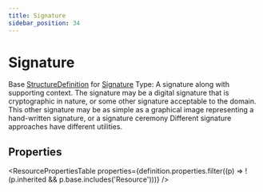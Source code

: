 ```yaml
---
title: Signature
sidebar_position: 34
---
```


# Signature

Base <a href="/docs/api/fhir/resources/structuredefinition">StructureDefinition</a> for <a href="/docs/api/fhir/datatypes/signature">Signature</a> Type: A signature along with supporting context. The signature may be a digital signature that is cryptographic in nature, or some other signature acceptable to the domain. This other signature may be as simple as a graphical image representing a hand-written signature, or a signature ceremony Different signature approaches have different utilities.

<Tabs queryString="section">
<TabItem value="schema" label="Schema" default>


## Properties


<ResourcePropertiesTable properties={definition.properties.filter((p) => !(p.inherited && p.base.includes('Resource')))} />


</TabItem>
  
  
  
  

</Tabs>
